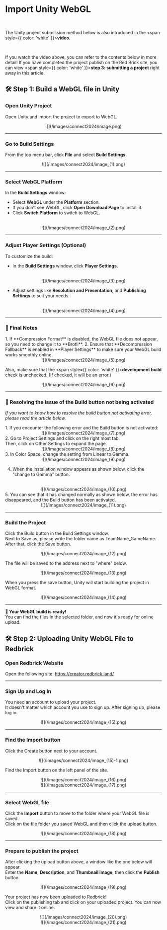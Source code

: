 

# Import Unity WebGL
<br />
<Callout>

The Unity project submission method below is also introduced in the   <span style={{ color: 'white' }}>**video**</span>. 

<br/>
<YouTube youTubeId="AsOIFQIg_yU" />

If you watch the video above, you can refer to the contents below in more detail!
If you have completed the project publish on the Red Brick site, you can view <span style={{ color: 'white' }}>**step 3: submitting a project**</span> right away in this article.

</Callout>

## 🛠️ Step 1: Build a WebGL file in Unity

<Steps>

### Open Unity Project

Open Unity and import the project to export to WebGL.
<br />
<center>![](/images/connect2024/image.png)</center>

---

### Go to Build Settings

From the top menu bar, click **File** and select **Build Settings**.
<br />
<center>![](/images/connect2024/image_(1).png)</center>

---

### Select WebGL Platform

In the **Build Settings** window:
- Select **WebGL** under the **Platform** section.
- If you don’t see WebGL, click **Open Download Page** to install it.
- Click **Switch Platform** to switch to WebGL.
<br />
<center>![](/images/connect2024/image_(2).png)</center>

---

### Adjust Player Settings (Optional)

To customize the build:
- In the **Build Settings** window, click **Player Settings**.
<br />
<center>![](/images/connect2024/image_(3).png)</center>

- Adjust settings like **Resolution and Presentation**, and **Publishing Settings** to suit your needs.
<br />
<center>![](/images/connect2024/image_(4).png)</center>

---

### 🔑  Final Notes

<Callout type="warning">
  1. If <span style={{ color: 'white' }}>**Compression Format**</span> is disabled, the WebGL file does not appear, so you need to change it to <span style={{ color: 'white' }}>**Brotli**</span>.
  2. Ensure that <span style={{ color: 'white' }}>**Decompression Fallback**</span> is enabled in <span style={{ color: 'white' }}>**Player Settings**</span> to
  make sure your WebGL build works smoothly online.

  <center>![](/images/connect2024/image_(5).png)</center>

  Also, make sure that the <span style={{ color: 'white' }}>**development build**</span> check is unchecked. (If checked, it will be an error.)
  <br />
  <center>![](/images/connect2024/image_(6).png)</center>
</Callout>

---

### 🚫 Resolving the issue of the Build button not being activated

_If you want to know how to resolve the build button not activating error, please read the article below._

<Callout type="error">
  1. If you encounter the following error and the Build button is not activated:

  <center>![](/images/connect2024/image_(7).png)</center>

</Callout>

<Callout type="error">
  2. Go to Project Settings and click on the right most tab.<br />
  Then, click on Other Settings to expand the page.

  <center>![](/images/connect2024/image_(8).png)</center>

</Callout>
<Callout type="error"> 
3. In Color Space, change the setting from Linear to Gamma.

  <center>![](/images/connect2024/image_(9).png)</center>

  4. When the installation window appears as shown below, click the "change to Gamma" button.
<br />
  <center>![](/images/connect2024/image_(10).png)</center>

  </Callout>
  <Callout type="error">
  5. You can see that it has changed normally as shown below, the error has disappeared, and the Build button has been activated.

  <center>![](/images/connect2024/image_(11).png)</center>

</Callout>

---

### Build the Project

Click the Build button in the Build Settings window. <br />
Next to Save as, please write the folder name as TeamName_GameName. After that, click the Save button.
<br />
  <center>![](/images/connect2024/image_(12).png)</center>

The file will be saved to the address next to "where" below.
<br />
  <center>![](/images/connect2024/image_(13).png)</center>

When you press the save button, Unity will start building the project in WebGL format.
<br />
  <center>![](/images/connect2024/image_(14).png)</center>

---

**📂 Your WebGL build is ready!** <br /> 
You can find the files in the selected folder, and now it's ready for online upload.

</Steps>

## 🛠️ Step 2: Uploading Unity WebGL File to Redbrick

<Steps>

### Open Redbrick Website

Open the following site: https://creator.redbrick.land/

---

### Sign Up and Log In

You need an account to upload your project. <br />
It doesn't matter which account you use to sign up.
After signing up, please log in.
<br />
  <center>![](/images/connect2024/image_(15).png)</center>

---

### Find the Import button

Click the Create button next to your account.
<br />
  <center>![](/images/connect2024/image_(15)-1.png)</center>

Find the Import button on the left panel of the site.
<br />
  <center>![](/images/connect2024/image_(16).png)</center>
  <center>![](/images/connect2024/image_(17).png)</center>

---

### Select WebGL file

Click the **Import** button to move to the folder where your WebGL file is saved.<br />
Click on the file folder you saved WebGL and then click the upload button.
<br />
  <center>![](/images/connect2024/image_(18).png)</center>

---

### Prepare to publish the project

After clicking the upload button above, a window like the one below will appear.<br />
Enter the **Name**, **Description**, and **Thumbnail image**, then click the **Publish** button.
<br />
  <center>![](/images/connect2024/image_(19).png)</center>

Your project has now been uploaded to Redbrick!<br />
Click on the publishing tab and click on your uploaded project. You can now view and share it online.
<br />
  <center>![](/images/connect2024/image_(20).png)</center>
  <center>![](/images/connect2024/image_(21).png)</center>

</Steps>